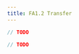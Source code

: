 ```yaml
---
title: FA1.2 Transfer
---
```






<!-- embedme not-recommended.beacon.ts -->

```ts live
// TODO
```

<!-- embedme fa1.2-transfer.taquito.ts -->

```ts live
// TODO
```


